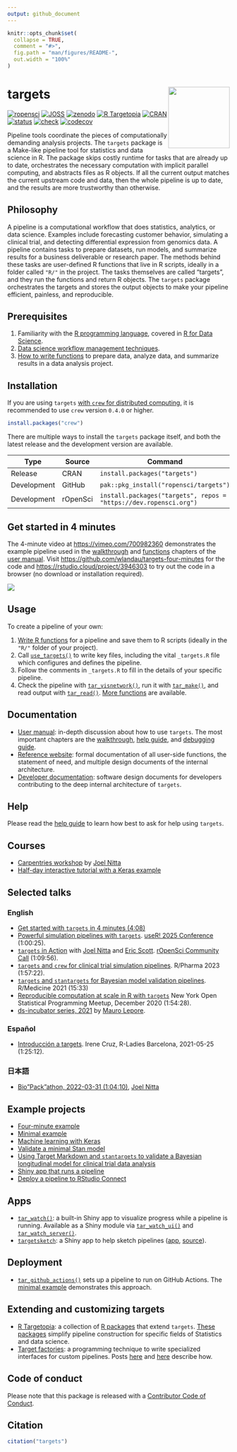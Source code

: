 ```yaml
---
output: github_document
---
```


```r
knitr::opts_chunk$set(
  collapse = TRUE,
  comment = "#>",
  fig.path = "man/figures/README-",
  out.width = "100%"
)
```

# targets <img src='man/figures/logo.png' align="right" height="139"/>

[![ropensci](https://badges.ropensci.org/401_status.svg)](https://github.com/ropensci/software-review/issues/401)
[![JOSS](https://joss.theoj.org/papers/10.21105/joss.02959/status.svg)](https://doi.org/10.21105/joss.02959)
[![zenodo](https://zenodo.org/badge/200093430.svg)](https://zenodo.org/badge/latestdoi/200093430)
[![R Targetopia](https://img.shields.io/badge/R_Targetopia-member-blue?style=flat&labelColor=gray)](https://wlandau.github.io/targetopia/)
[![CRAN](https://www.r-pkg.org/badges/version/targets)](https://CRAN.R-project.org/package=targets)
[![status](https://www.repostatus.org/badges/latest/active.svg)](https://www.repostatus.org/#active)
[![check](https://github.com/ropensci/targets/actions/workflows/check.yaml/badge.svg)](https://github.com/ropensci/targets/actions?query=workflow%3Acheck)
[![codecov](https://codecov.io/gh/ropensci/targets/branch/main/graph/badge.svg?token=3T5DlLwUVl)](https://app.codecov.io/gh/ropensci/targets)

Pipeline tools coordinate the pieces of computationally demanding analysis projects. The `targets` package is a Make-like pipeline tool for statistics and data science in R. The package skips costly runtime for tasks that are already up to date, orchestrates the necessary computation with implicit parallel computing, and abstracts files as R objects. If all the current output matches the current upstream code and data, then the whole pipeline is up to date, and the results are more trustworthy than otherwise.

## Philosophy

A pipeline is a computational workflow that does statistics, analytics, or data science. Examples include forecasting customer behavior, simulating a clinical trial, and detecting differential expression from genomics data. A pipeline contains tasks to prepare datasets, run models, and summarize results for a business deliverable or research paper. The methods behind these tasks are user-defined R functions that live in R scripts, ideally in a folder called `"R/"` in the project. The tasks themselves are called "targets", and they run the functions and return R objects. The `targets` package orchestrates the targets and stores the output objects to make your pipeline efficient, painless, and reproducible.

## Prerequisites

1. Familiarity with the [R programming language](https://www.r-project.org/), covered in [R for Data Science](https://r4ds.had.co.nz/).
1. [Data science workflow management techniques](https://rstats.wtf/index.html).
1. [How to write functions](https://r4ds.had.co.nz/functions.html) to prepare data, analyze data, and summarize results in a data analysis project.

## Installation

If you are using `targets` [with `crew` for distributed computing](https://books.ropensci.org/targets/crew.html), it is recommended to use `crew` version `0.4.0` or higher.

```r
install.packages("crew")
```

There are multiple ways to install the `targets` package itself, and both the latest release and the development version are available.

Type | Source | Command
---|---|---
Release | CRAN | `install.packages("targets")`
Development | GitHub | `pak::pkg_install("ropensci/targets")`
Development | rOpenSci | `install.packages("targets", repos = "https://dev.ropensci.org")`

## Get started in 4 minutes

The 4-minute video at <https://vimeo.com/700982360> demonstrates the example pipeline used in the [walkthrough](https://books.ropensci.org/targets/walkthrough.html) and [functions](https://books.ropensci.org/targets/functions.html) chapters of the [user manual](https://books.ropensci.org/targets/). Visit <https://github.com/wlandau/targets-four-minutes> for the code and <https://rstudio.cloud/project/3946303> to try out the code in a browser (no download or installation required).

[![](./man/figures/video.png)](https://vimeo.com/700982360)

## Usage

To create a pipeline of your own:

1. [Write R functions](https://books.ropensci.org/targets/functions.html) for a pipeline and save them to R scripts (ideally in the `"R/"` folder of your project).
1. Call [`use_targets()`](https://docs.ropensci.org/targets/reference/use_targets.html) to write key files, including the vital `_targets.R` file which configures and defines the pipeline.
1. Follow the comments in `_targets.R` to fill in the details of your specific pipeline.
1. Check the pipeline with [`tar_visnetwork()`](https://docs.ropensci.org/targets/reference/tar_visnetwork.html), run it with [`tar_make()`](https://docs.ropensci.org/targets/reference/tar_make.html), and read output with [`tar_read()`](https://docs.ropensci.org/targets/reference/tar_read.html). [More functions](https://docs.ropensci.org/targets/reference/index.html) are available.

## Documentation

* [User manual](https://books.ropensci.org/targets/): in-depth discussion about how to use `targets`. The most important chapters are the [walkthrough](https://books.ropensci.org/targets/walkthrough.html), [help guide](https://books.ropensci.org/targets/help.html), and [debugging guide](https://books.ropensci.org/targets/debugging.html).
* [Reference website](https://docs.ropensci.org/targets/): formal documentation of all user-side functions, the statement of need, and multiple design documents of the internal architecture.
* [Developer documentation](https://books.ropensci.org/targets-design/): software design documents for developers contributing to the deep internal architecture of `targets`.

## Help

Please read the [help guide](https://books.ropensci.org/targets/help.html) to learn how best to ask for help using `targets`.

## Courses

* [Carpentries workshop](https://carpentries-incubator.github.io/targets-workshop/) by [Joel Nitta](https://github.com/joelnitta)
* [Half-day interactive tutorial with a Keras example](https://github.com/wlandau/targets-tutorial)

## Selected talks

### English

* [Get started with `targets` in 4 minutes (4:08)](https://vimeo.com/700982360)
* [Powerful simulation pipelines with `targets`](https://www.youtube.com/watch?v=fgtIqJfzPK0). [useR! 2025 Conference](https://user2025.r-project.org/program/in-person/keynotes/will-landau) (1:00:25).
* [`targets` in Action](https://ropensci.org/commcalls/jan2023-targets/) with [Joel Nitta](https://github.com/joelnitta) and [Eric Scott](https://github.com/Aariq). [rOpenSci Community Call](https://ropensci.org/commcalls/jan2023-targets/) (1:09:56).
* [`targets` and `crew` for clinical trial simulation pipelines](https://www.youtube.com/watch?v=cyF2dzloVLo&list=PLMtxz1fUYA5C0csy8-wTfFmRYQEB30vr3). R/Pharma 2023 (1:57:22).
* [`targets` and `stantargets` for Bayesian model validation pipelines](https://youtu.be/HJI5mQJRGpY). R/Medicine 2021 (15:33)
* [Reproducible computation at scale in R with `targets`](https://youtu.be/Gqn7Xn4d5NI) New York Open Statistical Programming Meetup, December 2020 (1:54:28).
* [ds-incubator series, 2021](https://www.youtube.com/playlist?list=PLvgdJdJDL-APJqHy5CXs6m4N7hUVp5rb4) by [Mauro Lepore](https://github.com/maurolepore).

### Español

* [Introducción a targets](https://www.youtube.com/watch?v=Vj312AfdpBo). Irene Cruz, R-Ladies Barcelona, 2021-05-25 (1:25:12).

### 日本語

* [Bio"Pack"athon, 2022-03-31 (1:04:10)](https://togotv.dbcls.jp/20220331.html), [Joel Nitta](https://github.com/joelnitta)

## Example projects

* [Four-minute example](https://github.com/wlandau/targets-four-minutes)
* [Minimal example](https://github.com/wlandau/targets-minimal)
* [Machine learning with Keras](https://github.com/wlandau/targets-keras)
* [Validate a minimal Stan model](https://github.com/wlandau/targets-stan)
* [Using Target Markdown and `stantargets` to validate a Bayesian longitudinal model for clinical trial data analysis](https://github.com/wlandau/rmedicine2021-pipeline)
* [Shiny app that runs a pipeline](https://github.com/wlandau/targets-shiny)
* [Deploy a pipeline to RStudio Connect](https://github.com/sol-eng/targets-deployment-rsc)

## Apps

* [`tar_watch()`](https://docs.ropensci.org/targets/reference/tar_watch.html): a built-in Shiny app to visualize progress while a pipeline is running. Available as a Shiny module via [`tar_watch_ui()`](https://docs.ropensci.org/targets/reference/tar_watch_ui.html) and [`tar_watch_server()`](https://docs.ropensci.org/targets/reference/tar_watch_server.html).
* [`targetsketch`](https://wlandau.shinyapps.io/targetsketch): a Shiny app to help sketch pipelines ([app](https://wlandau.shinyapps.io/targetsketch), [source](https://github.com/wlandau/targetsketch)).

## Deployment

* [`tar_github_actions()`](https://docs.ropensci.org/targets/reference/tar_github_actions.html) sets up a pipeline to run on GitHub Actions. The [minimal example](https://github.com/wlandau/targets-minimal) demonstrates this approach.

## Extending and customizing targets

* [R Targetopia](https://wlandau.github.io/targetopia/): a collection of [R packages](https://wlandau.github.io/targetopia/packages.html) that extend `targets`. [These packages](https://wlandau.github.io/targetopia/packages.html) simplify pipeline construction for specific fields of Statistics and data science.
* [Target factories](https://wlandau.github.io/targetopia/contributing.html#target-factories): a programming technique to write specialized interfaces for custom pipelines. Posts [here](https://ropensci.org/blog/2021/02/03/targets/) and [here](https://wlandau.github.io/targetopia/contributing.html) describe how.

## Code of conduct

Please note that this package is released with a [Contributor Code of Conduct](https://ropensci.org/code-of-conduct/).

## Citation

```r
citation("targets")
```
